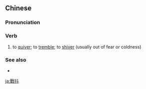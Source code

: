 {{also|战抖}}
==Chinese==
{{zh-forms|s=战抖}}

===Pronunciation===
{{zh-pron
|m=zhàndǒu
|c=zin3 dau2
|cat=v
}}

===Verb===
{{zh-verb}}

# {{lb|zh|usually of a person or animal}} to [[quiver]]; to [[tremble]]; to [[shiver]] (usually out of fear or coldness)

===See also===
* {{zh-l|顫抖}}

[[ja:戰抖]]